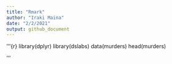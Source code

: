 ```yaml
---
title: "Rmark"
author: "Iraki Maina"
date: "2/2/2021"
output: github_document
---
```

'''{r}
library(dplyr)
library(dslabs)
data(murders)
head(murders)

'''